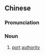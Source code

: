 ==Chinese==
{{zh-forms|s=港务局|type=21}}

===Pronunciation===
{{zh-pron
|m=gǎngwùjú
|c=gong2 mou6 guk6-2
|mn=káng-bū-kio̍k
|cat=n
}}

===Noun===
{{zh-noun}}

# [[port]] [[authority]]